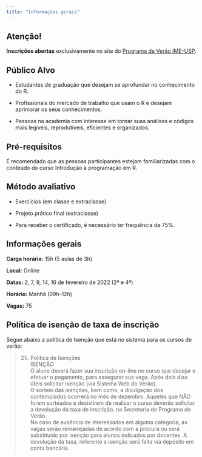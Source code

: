 ```yaml
---
title: "Informações gerais"
---
```


:::{.callout-warning}
## Atenção!
**Inscrições abertas** exclusivamente no site do [Programa de Verão IME-USP](https://www.ime.usp.br/verao/index.php/turmas/apresentacao.php).
:::

## Público Alvo

- Estudantes de graduação que desejam se aprofundar no conhecimento do R.

- Profissionais do mercado de trabalho que usam o R e desejam aprimorar os seus conhecimentos.

- Pessoas na academia com interesse em tornar suas análises e códigos mais legíveis, reprodutíveis, eficientes e organizados.

## Pré-requisitos

É recomendado que as pessoas participantes estejam familiarizadas com o conteúdo do curso Introdução à programação em R.

## Método avaliativo

- Exercícios (em classe e extraclasse)

- Projeto prático final (extraclasse)

- Para receber o certificado, é necessário ter frequência de 75%.


## Informações gerais

**Carga horária:** 15h (5 aulas de 3h)

**Local:** Online

**Datas:** 2, 7, 9, 14, 16 de fevereiro de 2022 (2ª e 4ª)

**Horário:** Manhã (09h-12h)

**Vagas:** 75


## Política de isenção de taxa de inscrição

Segue abaixo a política de Isenção que está no sistema para os cursos de verão:

> 25. Política de Isenções<br>
ISENÇÃO<br>
O aluno deverá fazer sua inscrição on-line no curso que desejar e efetuar o pagamento, para assegurar sua vaga. Após dois dias úteis solicitar isenção (via Sistema Web do Verão).<br>
O sorteio das isenções, bem como, a divulgação dos contemplados ocorrerá no mês de dezembro. Aqueles que NÃO forem sorteados e desistirem de realizar o curso deverão solicitar a devolução da taxa de inscrição, na Secretaria do Programa de Verão. <br>
No caso de ausência de interessados em alguma categoria, as vagas serão remanejadas de acordo com a procura ou será substituído por isenção para alunos indicados por docentes. A devolução da taxa, referente a isenção será feita via depósito em conta bancária.


